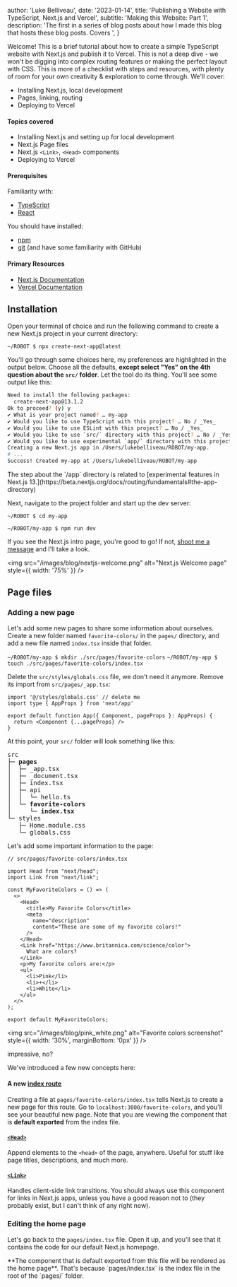 
  author: 'Luke Belliveau',
  date: '2023-01-14',
  title: 'Publishing a Website with TypeScript, Next.js and Vercel',
  subtitle: 'Making this Website: Part 1',
  description:
    'The first in a series of blog posts about how I made this blog that hosts these blog posts. Covers ',
}


Welcome! This is a brief tutorial about how to create a simple TypeScript website with Next.js and publish it to Vercel. This is not a deep dive - we won't be digging into complex routing features or making the perfect layout with CSS. This is more of a checklist with steps and resources, with plenty of room for your own creativity & exploration to come through. We'll cover:

- Installing Next.js, local development
- Pages, linking, routing
- Deploying to Vercel

#### Topics covered
- Installing Next.js and setting up for local development
- Next.js Page files
- Next.js `<Link>`, `<Head>` components
- Deploying to Vercel

#### Prerequisites
Familiarity with:
- [TypeScript](https://www.typescriptlang.org/)
- [React](https://beta.reactjs.org/)

You should have installed:
- [npm](https://www.npmjs.com/)
- [git](https://git-scm.com/) (and have some familiarity with GitHub)

#### Primary Resources
- [Next.js Documentation](https://nextjs.org/docs)
- [Vercel Documentation](https://vercel.com/docs)

## Installation
Open your terminal of choice and run the following command to create a new Next.js project in your current directory:

`~/ROBOT $ npx create-next-app@latest`


You'll go through some choices here, my preferences are highlighted in the output below. Choose all the defaults, **except select "Yes" on the 4th question about the `src/` folder**. Let the tool do its thing. You'll see some output like this:

```bash
Need to install the following packages:
  create-next-app@13.1.2
Ok to proceed? (y) y
✔ What is your project named? … my-app
✔ Would you like to use TypeScript with this project? … No / _Yes_
✔ Would you like to use ESLint with this project? … No / _Yes_
✔ Would you like to use `src/` directory with this project? … No / _Yes_
✔ Would you like to use experimental `app/` directory with this project? … _No_ / Yes
Creating a new Next.js app in /Users/lukebelliveau/ROBOT/my-app.
# ...
Success! Created my-app at /Users/lukebelliveau/ROBOT/my-app
```
<p className="italic text-xs">The step about the `/app` directory is related to [experimental features in Next.js 13.](https://beta.nextjs.org/docs/routing/fundamentals#the-app-directory)</p>

<Spacer />

Next, navigate to the project folder and start up the dev server:

`~/ROBOT $ cd my-app`

`~/ROBOT/my-app $ npm run dev`

<Spacer />

If you see the Next.js intro page, you're good to go! If not, <a href="mailto:hi@lukebelliveau.dev">shoot me a message</a> and I'll take a look.


<img src="/images/blog/nextjs-welcome.png" alt="Next.js Welcome page" style={{ width: '75%' }} />

## Page files

### Adding a new page

Let's add some new pages to share some information about ourselves. Create a new folder named `favorite-colors/` in the `pages/` directory, and add a new file named `index.tsx` inside that folder.

`~/ROBOT/my-app $ mkdir ./src/pages/favorite-colors`
`~/ROBOT/my-app $ touch ./src/pages/favorite-colors/index.tsx`

<Spacer />

Delete the `src/styles/globals.css` file, we don't need it anymore. Remove its import from `src/pages/_app.tsx`:

```tsx
import '@/styles/globals.css' // delete me
import type { AppProps } from 'next/app'

export default function App({ Component, pageProps }: AppProps) {
  return <Component {...pageProps} />
}
```

<Spacer />

At this point, your `src/` folder will look something like this:

<pre>
src
├─ <b>pages</b>
│  ├─ _app.tsx
│  ├─ _document.tsx
│  ├─ index.tsx
│  ├─ api
│  │  └─ hello.ts
│  <b>└─ favorite-colors</b>
│     <b>└─ index.tsx</b>
└─ styles
   ├─ Home.module.css
   └─ globals.css
</pre>

<Spacer />
Let's add some important information to the page:

```tsx
// src/pages/favorite-colors/index.tsx

import Head from "next/head";
import Link from "next/link";

const MyFavoriteColors = () => (
  <>
    <Head>
      <title>My Favorite Colors</title>
      <meta
        name="description"
        content="These are some of my favorite colors!"
      />
    </Head>
    <Link href="https://www.britannica.com/science/color">
      What are colors?
    </Link>
    <p>My favorite colors are:</p>
    <ul>
      <li>Pink</li>
      <li>+</li>
      <li>White</li>
    </ul>
  </>
);

export default MyFavoriteColors;
```

<img src="/images/blog/pink_white.png" alt="Favorite colors screenshot" style={{ width: '30%', marginBottom: '0px' }} />
<p className="italic text-xs">impressive, no?</p>

<Spacer />

We've introduced a few new concepts here:

#### A new [index route](https://nextjs.org/docs/routing/introduction#index-routes)
Creating a file at `pages/favorite-colors/index.tsx` tells Next.js to create a new page for this route. Go to `localhost:3000/favorite-colors`, and you'll see your beautiful new page. Note that you are viewing the component that is **default exported** from the index file.

#### [`<Head>`](https://nextjs.org/docs/api-reference/next/head)
Append elements to the `<head>` of the page, anywhere. Useful for stuff like page titles, descriptions, and much more.

#### [`<Link>`](https://nextjs.org/docs/api-reference/next/link)
Handles client-side link transitions. You should always use this component for links in Next.js apps, unless you have a good reason not to (they probably exist, but I can't think of any right now).

### Editing the home page

Let's go back to the `pages/index.tsx` file. Open it up, and you'll see that it contains the code for our default Next.js homepage.

<Spacer />
**The component that is default exported from this file will be rendered as the home page**. That's because `pages/index.tsx` is the index file in the root of the `pages/` folder.